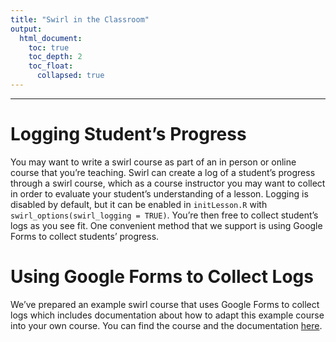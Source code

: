 ```yaml
---
title: "Swirl in the Classroom"
output:
  html_document:
    toc: true
    toc_depth: 2
    toc_float:
      collapsed: true
---
```


---

# Logging Student's Progress

You may want to write a swirl course as part of an in person or online course
that you're teaching. Swirl can create a log of a student's progress through a
swirl course, which as a course instructor you may want to collect in order to
evaluate your student's understanding of a lesson. Logging is disabled by
default, but it can be enabled in `initLesson.R` with 
`swirl_options(swirl_logging = TRUE)`. You're then free to collect student's
logs as you see fit. One convenient method that we support is using Google Forms
to collect students' progress.

# Using Google Forms to Collect Logs

We've prepared an example swirl course that uses Google Forms to collect logs
which includes documentation about how to adapt this example course into your
own course. You can find the course and the documentation [here](https://github.com/seankross/Google_Forms_Course).